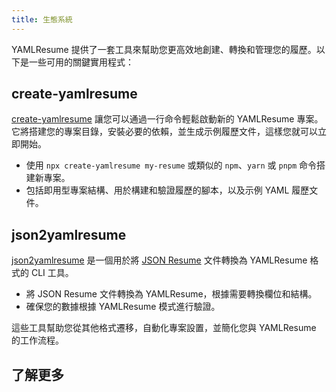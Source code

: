 ```yaml
---
title: 生態系統
---
```


YAMLResume 提供了一套工具來幫助您更高效地創建、轉換和管理您的履歷。以下是一些可用的關鍵實用程式：

## create-yamlresume

[create-yamlresume](./ecosystem/create-yamlresume) 讓您可以通過一行命令輕鬆啟動新的 YAMLResume 專案。它將搭建您的專案目錄，安裝必要的依賴，並生成示例履歷文件，這樣您就可以立即開始。

- 使用 `npx create-yamlresume my-resume` 或類似的 `npm`、`yarn` 或 `pnpm` 命令搭建新專案。
- 包括即用型專案結構、用於構建和驗證履歷的腳本，以及示例 YAML 履歷文件。

## json2yamlresume

[json2yamlresume](./ecosystem/json2yamlresume) 是一個用於將 [JSON Resume](https://jsonresume.org/) 文件轉換為 YAMLResume 格式的 CLI 工具。

- 將 JSON Resume 文件轉換為 YAMLResume，根據需要轉換欄位和結構。
- 確保您的數據根據 YAMLResume 模式進行驗證。

這些工具幫助您從其他格式遷移，自動化專案設置，並簡化您與 YAMLResume 的工作流程。

## 了解更多

<Cards>
  <Card
    href="./ecosystem/create-yamlresume"
    title="create-yamlresume"
    description="使用一行命令創建新的 YAMLResume 專案"
  />
  <Card
    href="./ecosystem/json2yamlresume"
    title="json2yamlresume"
    description="將 JSON Resume 轉換為 YAMLResume"
  />
</Cards>
